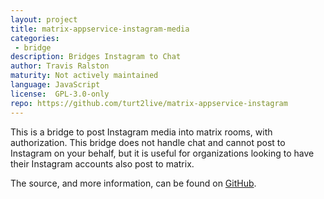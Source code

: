 ```yaml
---
layout: project
title: matrix-appservice-instagram-media
categories:
 - bridge
description: Bridges Instagram to Chat
author: Travis Ralston
maturity: Not actively maintained
language: JavaScript
license:  GPL-3.0-only
repo: https://github.com/turt2live/matrix-appservice-instagram
---
```


This is a bridge to post Instagram media into matrix rooms, with authorization. This bridge does not handle chat and cannot post to Instagram on your behalf, but it is useful for organizations looking to have their Instagram accounts also post to matrix.

The source, and more information, can be found on [GitHub](https://github.com/turt2live/matrix-appservice-instagram).
